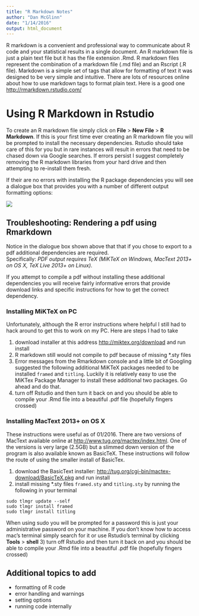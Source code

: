 ```yaml
---
title: "R Markdown Notes"
author: "Dan McGlinn"
date: "1/14/2016"
output: html_document
---
```


R markdown is a convenient and professional way to communicate about R code
and your statistical results in a single document.
An R markdown file is just a plain text file but it has the file extension .Rmd. R markdown files represent the combination of a markdown file (.md file) and an Rscript (.R file). 
Markdown is a simple set of tags that allow for formatting of text it was designed 
to be very simple and intuitive. There are lots of resources online about how
to use markdown tags to format plain text. Here is a good one <http://rmarkdown.rstudio.com/> 

# Using R Markdown in Rstudio

To create an R markdown file simply click on **File** > **New File** > 
**R Markdown**. 
If this is your first time ever creating an R markdown file you will be prompted
to install the necessary dependencies. 
Rstudio should take care of this for you but in rare instances will result in
errors that need to be chased down via Google searches. 
If errors persist I suggest completely removing the R markdown libraries from
your hard drive and then attempting to re-install them fresh. 

If their are no errors with installing the R package dependencies you will see a 
dialogue box that provides you with a number of different output formatting options:

![](../figures/rmarkdown_dialogue.JPG)

## Troubleshooting: Rendering a pdf using Rmarkdown

Notice in the dialogue box shown above that that if you chose to export to a pdf
additional dependencies are  required.  
Specifically: _*PDF output requires TeX (MiKTeX on Windows, MacText 2013+ on OS X, TeX Live 2013+ on Linux).*_

If you attempt to compile a pdf without installing these additional dependencies
you will receive fairly informative errors that provide download links and 
specific instructions for how to get the correct dependency. 

### Installing MiKTeX on PC
Unfortunately, although the R error instructions where helpful I still had
to hack around to get this to work on my PC. Here are steps I had to take 

1) download installer at this address <http://miktex.org/download> and run install
2) R markdown still would not compile to pdf because of missing *.sty files
3) Error messages from the Rmarkdown console and a little bit of Googling
suggested the following additional MiKTeX packages needed to be installed
`framed` and `titling`. 
Luckily it is relatively easy to use the MiKTex Package Manager to install these additional two packages. Go ahead and do that.
4) turn off Rstudio and then turn it back on and you should be able to compile
your .Rmd file into a beautiful .pdf file (hopefully fingers crossed)

### Installing MacText 2013+ on OS X
These instructions were useful as of 01/2016.
There are two versions of MacText available online at
<http://www.tug.org/mactex/index.html>. 
One of the versions is very large (2.5GB) but a slimmed down version of the 
program is also available known as BasicTeX. 
These instructions will follow the route of using the smaller install of BasicTex.

1) download the BasicText installer: 
<http://tug.org/cgi-bin/mactex-download/BasicTeX.pkg> and run install
2) install missing *.sty files `framed.sty` and `titling.sty` by running the
following in your terminal

```
sudo tlmgr update --self
sudo tlmgr install framed
sudo tlmgr install titling
```

When using sudo you will be prompted for a password this is just your administrative
password on your machine.
If you don't know how to access mac's terminal simply search for it or use 
Rstudio's terminal by clicking **Tools** > **shell**
3) turn off Rstudio and then turn it back on and you should be able to compile
your .Rmd file into a beautiful .pdf file (hopefully fingers crossed)

## Additional topics to add
* formatting of R code
* error handling and warnings
* setting options
* running code internally 
